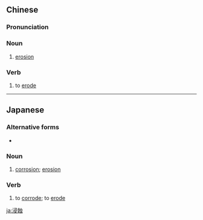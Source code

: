 {{also|浸蚀}}
==Chinese==
{{zh-forms|s=浸蚀}}

===Pronunciation===
{{zh-pron
|m=jìnshí
|cat=n,v
}}

===Noun===
{{zh-noun}}

# [[erosion]]

===Verb===
{{zh-verb}}

# to [[erode]]

----

==Japanese==
{{ja-kanjitab|浸|蝕}}

===Alternative forms===
* {{l|ja|浸食}}

===Noun===
{{ja-noun|しんしょく}}

# [[corrosion]]; [[erosion]]

===Verb===
{{ja-verb-suru|k|hira=しんしょく|rom=shinshoku}}

# to [[corrode]]; to [[erode]]

[[ja:浸蝕]]